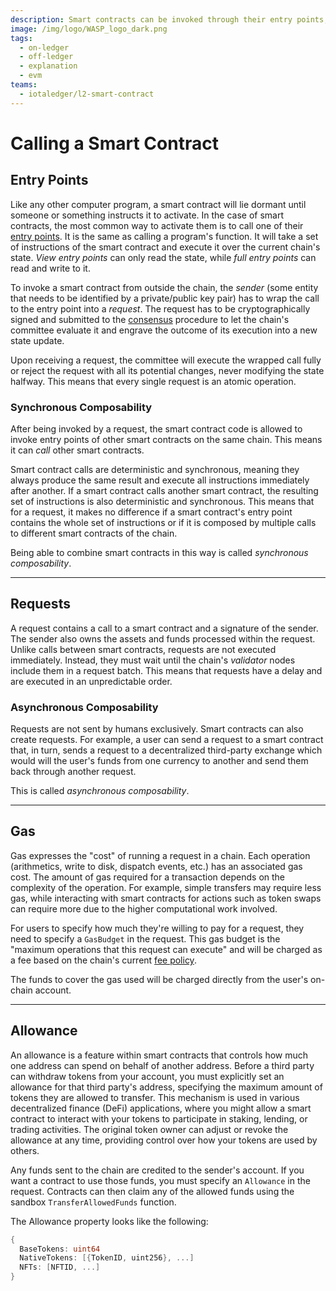 ```yaml
---
description: Smart contracts can be invoked through their entry points, from outside via a request, or from inside via a call.
image: /img/logo/WASP_logo_dark.png
tags:
  - on-ledger
  - off-ledger
  - explanation
  - evm
teams:
  - iotaledger/l2-smart-contract
---
```



# Calling a Smart Contract

## Entry Points

Like any other computer program, a smart contract will lie dormant until someone or something instructs it to activate.
In the case of smart contracts, the most common way to activate them is to call one of
their [entry points](smart-contract-anatomy.md#entry-points). It is the same as calling a program's function. It will
take a set of instructions of the smart contract and execute it over the current chain's state. _View entry points_ can
only read the state, while _full entry points_ can read and write to it.

To invoke a smart contract from outside the chain, the _sender_ (some entity that needs to be identified by a
private/public key pair) has to wrap the call to the entry point into a _request_.
The request has to be cryptographically signed and submitted to the [consensus](consensus.md) procedure to let the
chain's committee evaluate it and engrave the outcome of its execution into a new state update.

Upon receiving a request, the committee will execute the wrapped call fully or reject the request with all its potential
changes, never modifying the state halfway. This means that every single request is an atomic operation.

### Synchronous Composability

After being invoked by a request, the smart contract code is allowed to invoke entry points of other smart contracts on
the same chain. This means it can _call_ other smart contracts.

Smart contract calls are deterministic and synchronous, meaning they always produce the same result and execute all
instructions immediately after another.
If a smart contract calls another smart contract, the resulting set of instructions is also deterministic and
synchronous. This means that for a request, it makes no difference if a smart contract's entry point contains the whole
set of instructions or if it is composed by multiple calls to different smart contracts of the chain.

Being able to combine smart contracts in this way is called _synchronous composability_.

---

## Requests

A request contains a call to a smart contract and a signature of the sender. The sender also owns the assets and funds
processed within the request.
Unlike calls between smart contracts, requests are not executed immediately.
Instead, they must wait until the chain's _validator_ nodes include them in a request batch.
This means that requests have a delay and are executed in an unpredictable order.

### Asynchronous Composability

Requests are not sent by humans exclusively. Smart contracts can also create requests.
For example, a user can send a request to a smart contract that, in turn, sends a request to a decentralized third-party
exchange which would will the user's funds from one currency to another and send them back through another request.

This is called _asynchronous composability_.

<OnOffLedgerRequest />

---

## Gas

Gas expresses the "cost" of running a request in a chain. Each operation (arithmetics, write to disk, dispatch events,
etc.) has an associated gas cost. The amount of gas required for a transaction depends on the complexity of the
operation. For example, simple transfers may require less gas, while interacting with smart contracts for actions such
as token swaps can require more due to the higher computational work involved.

For users to specify how much they're willing to pay for a request, they need to specify a `GasBudget` in the request.
This gas budget is the "maximum operations that this request can execute" and will be charged as a fee based on the
chain's current [fee policy](../references/core-contracts/governance.md#setfeepolicy).

The funds to cover the gas used will be charged directly from the user's on-chain account.

---

## Allowance

An allowance is a feature within smart contracts that controls how much one address can spend on behalf
of another address. Before a third party can withdraw tokens from your account, you must explicitly set an allowance for
that third party's address, specifying the maximum amount of tokens they are allowed to transfer. This mechanism is used
in various decentralized finance (DeFi) applications, where you might allow a smart contract to interact with your
tokens to participate in staking, lending, or trading activities. The original token owner can adjust or revoke the
allowance at any time, providing control over how your tokens are used by others.

Any funds sent to the chain are credited to the sender's account. If you want a contract to use
those funds, you must specify an `Allowance` in the request. Contracts can then claim any of the allowed funds using
the sandbox `TransferAllowedFunds` function.

The Allowance property looks like the following:

```go
{
  BaseTokens: uint64
  NativeTokens: [{TokenID, uint256}, ...]
  NFTs: [NFTID, ...]
}
```
